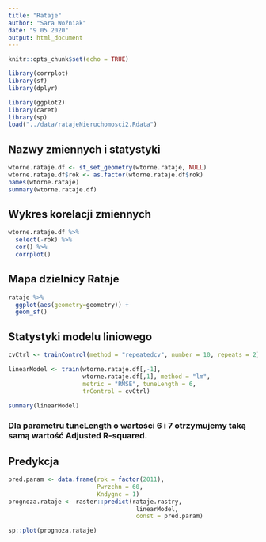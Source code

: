 ```yaml
---
title: "Rataje"
author: "Sara Woźniak"
date: "9 05 2020"
output: html_document
---
```


```r
knitr::opts_chunk$set(echo = TRUE)
```

```r
library(corrplot)
library(sf)
library(dplyr)

library(ggplot2)
library(caret)
library(sp)
load("../data/ratajeNieruchomosci2.Rdata")
```

## Nazwy zmiennych i statystyki
```r
wtorne.rataje.df <- st_set_geometry(wtorne.rataje, NULL)
wtorne.rataje.df$rok <- as.factor(wtorne.rataje.df$rok)
names(wtorne.rataje)
summary(wtorne.rataje.df)
```
## Wykres korelacji zmiennych
```r

wtorne.rataje.df %>%
  select(-rok) %>%
  cor() %>%
  corrplot()


```

## Mapa dzielnicy Rataje

```r
rataje %>% 
  ggplot(aes(geometry=geometry)) +
  geom_sf()

```

## Statystyki modelu liniowego
```r

cvCtrl <- trainControl(method = "repeatedcv", number = 10, repeats = 2)

linearModel <- train(wtorne.rataje.df[,-1],
                     wtorne.rataje.df[,1], method = "lm",
                     metric = "RMSE", tuneLength = 6,
                     trControl = cvCtrl)

summary(linearModel)

```
### Dla parametru tuneLength o wartości 6 i 7 otrzymujemy taką samą wartość Adjusted R-squared.

## Predykcja
```r
pred.param <- data.frame(rok = factor(2011),
                         Pwrzchn = 60,
                         Kndygnc = 1)
prognoza.rataje <- raster::predict(rataje.rastry, 
                                    linearModel,
                                    const = pred.param)

sp::plot(prognoza.rataje)
```

